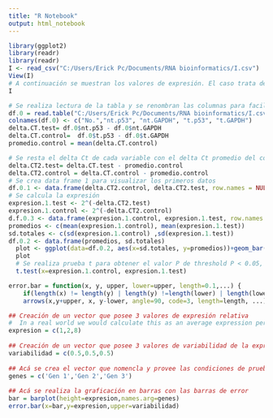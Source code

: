 ---
title: "R Notebook"
output: html_notebook
---
```{r}
library(ggplot2)
library(readr)
library(readr)
I <- read_csv("C:/Users/Erick Pc/Documents/RNA bioinformatics/I.csv")
View(I)
# A continuación se muestran los valores de expresión. El caso trata de tratamiento con un fármaco y se desean ver los cambios de expresión de p53 y el gen control GAPDH dados por valor Ct, es decir un experimento de RT-qPCR. Para ello, se hará uso del método delta-delta para hallar la variabilidad de la expresión génica.
I
```
```{r}
# Se realiza lectura de la tabla y se renombran las columnas para facilidad de cálculo, se resta el valor Ct del gen con el del housekeeper (GAPDH)
df.0 = read.table("C:/Users/Erick Pc/Documents/RNA bioinformatics/I.csv", header = TRUE, sep=',')
colnames(df.0) <- c("No.","nt.p53", "nt.GAPDH", "t.p53", "t.GAPDH")
delta.CT.test= df.0$nt.p53 - df.0$nt.GAPDH
delta.CT.control=  df.0$t.p53 - df.0$t.GAPDH
promedio.control = mean(delta.CT.control)

```
```{r}
# Se resta el delta Ct de cada variable con el delta Ct promedio del control
delta.CT2.test= delta.CT.test - promedio.control
delta.CT2.control = delta.CT.control - promedio.control
# Se crea data frame 1 para visualizar los primeros datos
df.0.1 <- data.frame(delta.CT2.control, delta.CT2.test, row.names = NULL)
# Se calcula la expresión
expresion.1.test <- 2^(-delta.CT2.test)
expresion.1.control <- 2^(-delta.CT2.control)
d.f.0.3 <- data.frame(expresion.1.control, expresion.1.test, row.names = NULL)
promedios <- c(mean(expresion.1.control), mean(expresion.1.test))
sd.totales <- c(sd(expresion.1.control) ,sd(expresion.1.test))
df.0.2 <- data.frame(promedios, sd.totales)
  plot <- ggplot(data=df.0.2, aes(x=sd.totales, y=promedios))+geom_bar(stat='identity')+  geom_errorbar(aes(ymin=promedios-sd.totales, ymax=promedios+sd.totales))
  plot
  # Se realiza prueba t para obtener el valor P de threshold P < 0.05, es posible visualizar en este caso que la expresión no tiene valores estadísticamente significativos, por tanto el tratamiento del fármaco no afecta la expresión de p53 relativa a GAPDH
  t.test(x=expresion.1.control, expresion.1.test)
```


```{r}
error.bar = function(x, y, upper, lower=upper, length=0.1,...) { 
    if(length(x) != length(y) | length(y) !=length(lower) | length(lower) != length(upper)) stop("vectors must be same length")     
    arrows(x,y+upper, x, y-lower, angle=90, code=3, length=length, ...)}
```

```{r}
## Creación de un vector que posee 3 valores de expresión relativa
#  In a real world we would calculate this as an average expression per condition
expresion = c(1,2,8)
 
## Creación de un vector que posee 3 valores de variabilidad de la expresión
variabilidad = c(0.5,0.5,0.5)
 
## Acá se crea el vector que nomencla y provee las condiciones de prueba de la función barras de error para graficarlas
genes = c('Gen 1','Gen 2','Gen 3')
 
## Acá se realiza la graficación en barras con las barras de error
bar = barplot(height=expresion,names.arg=genes)
error.bar(x=bar,y=expresion,upper=variabilidad)
```
